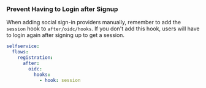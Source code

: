 ### Prevent Having to Login after Signup

When adding social sign-in providers manually, remember to add the 
`session` hook to `after/oidc/hooks`. If you don't add this hook, 
users will have to login again after signing up to get a session.

```yaml
selfservice:
  flows:
    registration:
      after:
        oidc:
          hooks:
            - hook: session
```